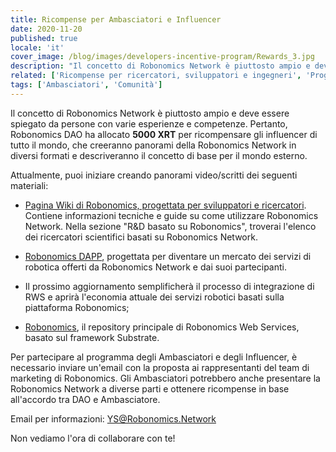 ```yaml
---
title: Ricompense per Ambasciatori e Influencer
date: 2020-11-20
published: true
locale: 'it'
cover_image: /blog/images/developers-incentive-program/Rewards_3.jpg
description: "Il concetto di Robonomics Network è piuttosto ampio e deve essere spiegato da persone con varie esperienze e competenze. Pertanto, Robonomics DAO ha allocato 5000 XRT per ricompensare gli influencer di tutto il mondo, che creeranno panorami della Robonomics Network in diversi formati e descriveranno il concetto di base per il mondo esterno."
related: ['Ricompense per ricercatori, sviluppatori e ingegneri', 'Programma di incentivi della comunità']
tags: ['Ambasciatori', 'Comunità']
---
```


Il concetto di Robonomics Network è piuttosto ampio e deve essere spiegato da persone con varie esperienze e competenze. Pertanto, Robonomics DAO ha allocato **5000 XRT** per ricompensare gli influencer di tutto il mondo, che creeranno panorami della Robonomics Network in diversi formati e descriveranno il concetto di base per il mondo esterno.

Attualmente, puoi iniziare creando panorami video/scritti dei seguenti materiali:

* [Pagina Wiki di Robonomics, progettata per sviluppatori e ricercatori](https://wiki.robonomics.network/docs/r-and-d-based-on-robonomics-network/). Contiene informazioni tecniche e guide su come utilizzare Robonomics Network. 
Nella sezione "R&D basato su Robonomics", troverai l'elenco dei ricercatori scientifici basati su Robonomics Network.

* [Robonomics DAPP](https://robonomics.app/#/), progettata per diventare un mercato dei servizi di robotica offerti da Robonomics Network e dai suoi partecipanti.

* Il prossimo aggiornamento semplificherà il processo di integrazione di RWS e aprirà l'economia attuale dei servizi robotici basati sulla piattaforma Robonomics;

* [Robonomics](https://github.com/airalab/robonomics), il repository principale di Robonomics Web Services, basato sul framework Substrate.

Per partecipare al programma degli Ambasciatori e degli Influencer, è necessario inviare un'email con la proposta ai rappresentanti del team di marketing di Robonomics.
Gli Ambasciatori potrebbero anche presentare la Robonomics Network a diverse parti e ottenere ricompense in base all'accordo tra DAO e Ambasciatore.

Email per informazioni:
YS@Robonomics.Network

Non vediamo l'ora di collaborare con te!